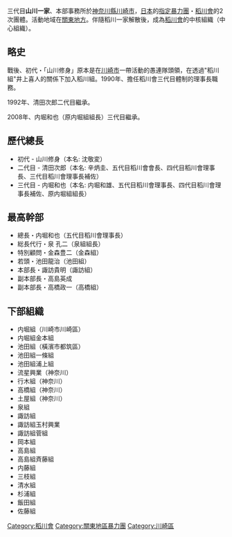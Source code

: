 三代目'''山川一家'''、本部事務所於[[神奈川縣|神奈川縣]][[川崎市|川崎市]]，[[日本|日本]]的[[指定暴力團|指定暴力團]]・[[稻川會|稻川會]]的2次團體。活動地域在[[關東地方|關東地方]]。伴隨稻川一家解散後，成為[[稻川會|稻川會]]的中核組織（中心組織）。

==略史==

戰後、初代・「山川修身」原本是在[[川崎市|川崎市]]一帶活動的愚連隊頭領，在透過"稻川組"井上喜人的關係下加入稻川組。1990年、擔任稻川會三代目體制的理事長職務。

1992年、清田次郎二代目繼承。

2008年、内堀和也（原内堀組組長）三代目繼承。

==歷代總長==

*初代 - 山川修身（本名: 沈敬変）
*二代目 - 清田次郎（本名: 辛炳圭、五代目稻川會會長、四代目稻川會理事長、三代目稻川會理事長補佐）
*三代目 - 内堀和也（本名: 内堀和雄、五代目稻川會理事長、四代目稻川會理事長補佐、原内堀組組長）

==最高幹部==

*總長・内堀和也（五代目稻川會理事長）
*総長代行・泉 孔二（泉組組長）
*特別顧問・金森豊二（金森組）
*若頭・池田龍治（池田組）
*本部長・諏訪貴明（諏訪組） 
*副本部長・高島英成 
*副本部長・高橋政一（高橋組）

==下部組織==

*内堀組（川崎市川崎區）
*内堀組金本組
*池田組（橫濱市都筑區）
*池田組一條組
*池田組浦上組
*流星興業（神奈川）
*行木組（神奈川）
*高橋組（神奈川）
*土屋組（神奈川）
*泉組
*諏訪組
*諏訪組玉村興業
*諏訪組菅組
*岡本組
*高島組
*高島組斉藤組
*内藤組
*三枝組
*清水組
*杉浦組
*飯田組
*佐藤組

{{DEFAULTSORT:Yamakawa Kazuya}}
[[Category:稻川會|Category:稻川會]]
[[Category:關東地區暴力團|Category:關東地區暴力團]]
[[Category:川崎區|Category:川崎區]]

{{Japan-org-stub}}